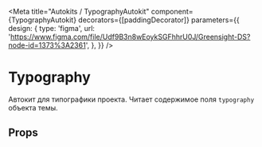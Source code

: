 
<Meta
    title="Autokits / TypographyAutokit"
    component={TypographyAutokit}
    decorators={[paddingDecorator]}
    parameters={{
        design: {
            type: 'figma',
            url: 'https://www.figma.com/file/Udf9B3n8wEoykSGFhhrU0J/Greensight-DS?node-id=1373%3A2361',
        },
    }}
/>

# Typography

<Preview>
    <Story name="basic">
        <TypographyAutokit />
    </Story>
</Preview>

Автокит для типографики проекта. Читает содержимое поля `typography` объекта темы.

## Props

<Props of={TypographyAutokit} />
